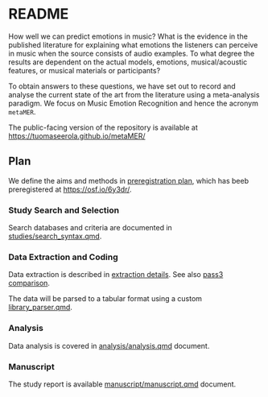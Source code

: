 # README

How well we can predict emotions in music? What is the evidence in the published literature for explaining what emotions the listeners can perceive in music when the source consists of audio examples. To what degree the results are dependent on the actual models, emotions, musical/acoustic features, or musical materials or participants?

To obtain answers to these questions, we have set out to record and analyse the current state of the art from the literature using a meta-analysis paradigm. We focus on Music Emotion Recognition and hence the acronym `metaMER`.

The public-facing version of the repository is available at
[https://tuomaseerola.github.io/metaMER/](https://tuomaseerola.github.io/metaMER/)

## Plan

We define the aims and methods in [preregistration plan](preregistration/preregistration.qmd), which has beeb preregistered at [https://osf.io/6y3dr/](https://osf.io/6y3dr/).

### Study Search and Selection

Search databases and criteria are documented in [studies/search_syntax.qmd](studies/search_syntax.qmd).

### Data Extraction and Coding

Data extraction is described in [extraction details](studies/extraction_details.qmd). See also [pass3 comparison ](studies/pass3_comparison.qmd). 

The data will be parsed to a tabular format using a custom [library_parser.qmd](studies/library_parser.qmd).

### Analysis

Data analysis is covered in [analysis/analysis.qmd](analysis/analysis.qmd) document.

### Manuscript

The study report is available [manuscript/manuscript.qmd](manuscript/manuscript.qmd) document.

